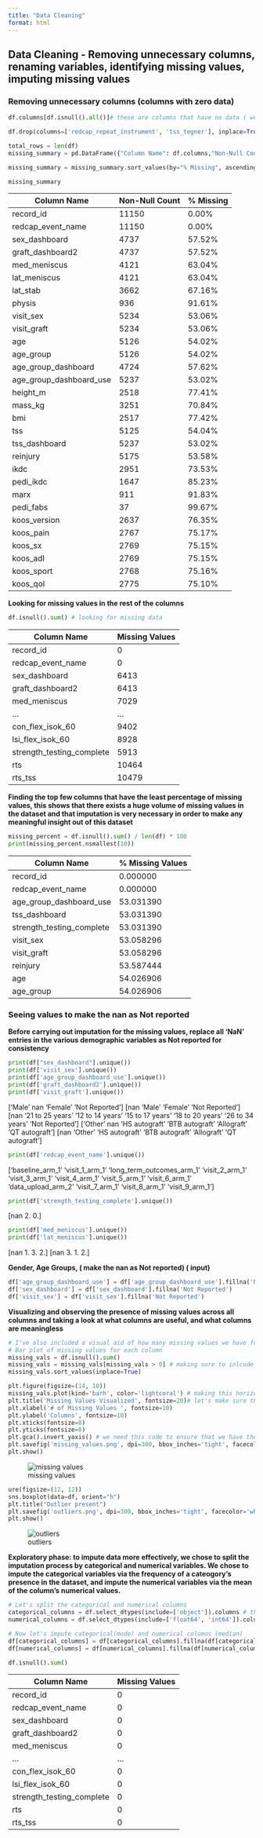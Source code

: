 ```yaml
---
title: "Data Cleaning"
format: html
---
```


## Data Cleaning - Removing unnecessary columns, renaming variables, identifying missing values, imputing missing values

### Removing unnecessary columns (columns with zero data)

```python
df.columns[df.isnull().all()]# these are columns that have no data ( we need to drop)

df.drop(columns=['redcap_repeat_instrument', 'tss_tegner'], inplace=True)

total_rows = len(df)
missing_summary = pd.DataFrame({"Column Name": df.columns,"Non-Null Count": df.notnull().sum().values,"% Missing": df.isnull().mean().values * 100})

missing_summary = missing_summary.sort_values(by="% Missing", ascending=False)

missing_summary
```
| Column Name               | Non-Null Count | % Missing   |
|---------------------------|----------------|-------------|
| record_id                 | 11150          | 0.00%       |
| redcap_event_name         | 11150          | 0.00%       |
| sex_dashboard             | 4737           | 57.52%      |
| graft_dashboard2          | 4737           | 57.52%      |
| med_meniscus              | 4121           | 63.04%      |
| lat_meniscus              | 4121           | 63.04%      |
| lat_stab                  | 3662           | 67.16%      |
| physis                    | 936            | 91.61%      |
| visit_sex                 | 5234           | 53.06%      |
| visit_graft               | 5234           | 53.06%      |
| age                       | 5126           | 54.02%      |
| age_group                 | 5126           | 54.02%      |
| age_group_dashboard       | 4724           | 57.62%      |
| age_group_dashboard_use   | 5237           | 53.02%      |
| height_m                  | 2518           | 77.41%      |
| mass_kg                   | 3251           | 70.84%      |
| bmi                       | 2517           | 77.42%      |
| tss                       | 5125           | 54.04%      |
| tss_dashboard             | 5237           | 53.02%      |
| reinjury                  | 5175           | 53.58%      |
| ikdc                      | 2951           | 73.53%      |
| pedi_ikdc                 | 1647           | 85.23%      |
| marx                      | 911            | 91.83%      |
| pedi_fabs                 | 37             | 99.67%      |
| koos_version              | 2637           | 76.35%      |
| koos_pain                 | 2767           | 75.17%      |
| koos_sx                   | 2769           | 75.15%      |
| koos_adl                  | 2769           | 75.15%      |
| koos_sport                | 2768           | 75.16%      |
| koos_qol                  | 2775           | 75.10%      |


**Looking for missing values in the rest of the columns**

```python
df.isnull().sum() # looking for missing data
```
| Column Name                 | Missing Values |
|-----------------------------|----------------|
| record_id                   | 0              |
| redcap_event_name           | 0              |
| sex_dashboard               | 6413           |
| graft_dashboard2            | 6413           |
| med_meniscus                | 7029           |
| ...                         | ...            |
| con_flex_isok_60            | 9402           |
| lsi_flex_isok_60            | 8928           |
| strength_testing_complete   | 5913           |
| rts                         | 10464          |
| rts_tss                     | 10479          |

**Finding the top few columns that have the least percentage of missing values, this shows that there exists a huge volume of missing values in the dataset and that imputation is very necessary in order to make any meaningful insight out of this dataset**

```python
missing_percent = df.isnull().sum() / len(df) * 100
print(missing_percent.nsmallest(10))
```
| Column Name                 | % Missing Values |
|-----------------------------|------------------|
| record_id                   | 0.000000         |
| redcap_event_name           | 0.000000         |
| age_group_dashboard_use     | 53.031390        |
| tss_dashboard               | 53.031390        |
| strength_testing_complete   | 53.031390        |
| visit_sex                   | 53.058296        |
| visit_graft                 | 53.058296        |
| reinjury                    | 53.587444        |
| age                         | 54.026906        |
| age_group                   | 54.026906        |

### Seeing values to make the nan as Not reported

**Before carrying out imputation for the missing values, replace all 'NaN' entries in the various demographic variables as Not reported for consistency**

```python
print(df["sex_dashboard"].unique())
print(df['visit_sex'].unique())
print(df['age_group_dashboard_use'].unique())
print(df['graft_dashboard2'].unique())
print(df['visit_graft'].unique())
```
['Male' nan 'Female' 'Not Reported']
[nan 'Male' 'Female' 'Not Reported']
[nan '21 to 25 years' '12 to 14 years' '15 to 17 years' '18 to 20 years'
 '26 to 34 years' 'Not Reported']
['Other' nan 'HS autograft' 'BTB autograft' 'Allograft' 'QT autograft']
[nan 'Other' 'HS autograft' 'BTB autograft' 'Allograft' 'QT autograft']

```python
print(df['redcap_event_name'].unique())
```
['baseline_arm_1' 'visit_1_arm_1' 'long_term_outcomes_arm_1'
 'visit_2_arm_1' 'visit_3_arm_1' 'visit_4_arm_1' 'visit_5_arm_1'
 'visit_6_arm_1' 'data_upload_arm_2' 'visit_7_arm_1' 'visit_8_arm_1'
 'visit_9_arm_1']

 ```python
 print(df['strength_testing_complete'].unique())
 ```
 [nan  2.  0.]

 ```python
print(df['med_meniscus'].unique())
print(df['lat_meniscus'].unique())
```
[nan  1.  3.  2.]
[nan  3.  1.  2.]

**Gender, Age Groups, ( make the nan as Not reported) ( input)**

```python
df['age_group_dashboard_use'] = df['age_group_dashboard_use'].fillna('Not Reported')
df['sex_dashboard'] = df['sex_dashboard'].fillna('Not Reported')
df['visit_sex'] = df['visit_sex'].fillna('Not Reported')
```

**Visualizing and observing the presence of missing values across all columns and taking a look at what columns are useful, and what columns are meaningless**

```python
# I've also included a visual aid of how many missing values we have for each variable
# Bar plot of missing values for each column
missing_vals = df.isnull().sum()
missing_vals = missing_vals[missing_vals > 0] # making sure to inlcude only the missing values ( no variables with complete)
missing_vals.sort_values(inplace=True)

plt.figure(figsize=(14, 10))
missing_vals.plot(kind='barh', color='lightcoral') # making this horizontal bargraph to enhance readability
plt.title('Missing Values Visualized', fontsize=20)# let's make sure the title is big
plt.xlabel('# of Missing Values ', fontsize=10)
plt.ylabel('Columns', fontsize=10)
plt.xticks(fontsize=8)
plt.yticks(fontsize=8)
plt.gca().invert_yaxis() # we need this code to ensure that we have the missing values inverted
plt.savefig('missing_values.png', dpi=300, bbox_inches='tight', facecolor='white')
plt.show()
```

![missing values](missing_values.png)

```python
ure(figsize=(12, 12))
sns.boxplot(data=df, orient="h")
plt.title("Outlier present")
plt.savefig('outliers.png', dpi=300, bbox_inches='tight', facecolor='white')
plt.show()
```

![outliers](outliers.png)

**Exploratory phase: to impute data more effectively, we chose to split the imputation process by categorical and numerical variables. We chose to impute the categorical variables via the frequency of a cateogory's presence in the dataset, and impute the numerical variables via the mean of the column's numerical values.**

```python
# Let's split the categorical and numerical columns
categorical_columns = df.select_dtypes(include=['object']).columns # this includes strings
numerical_columns = df.select_dtypes(include=['float64', 'int64']).columns # these are numbers with meaning

# Now let's impute categorical(mode) and numerical columns (median)
df[categorical_columns] = df[categorical_columns].fillna(df[categorical_columns].mode().iloc[0])
df[numerical_columns] = df[numerical_columns].fillna(df[numerical_columns].median())

df.isnull().sum()
```
| Column Name              | Missing Values |
|--------------------------|----------------|
| record_id                | 0              |
| redcap_event_name        | 0              |
| sex_dashboard            | 0              |
| graft_dashboard2         | 0              |
| med_meniscus             | 0              |
| ...                      | ...            |
| con_flex_isok_60         | 0              |
| lsi_flex_isok_60         | 0              |
| strength_testing_complete| 0              |
| rts                      | 0              |
| rts_tss                  | 0              |

